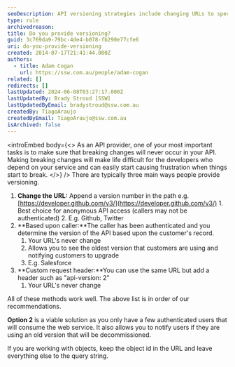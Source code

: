 ```yaml
---
seoDescription: API versioning strategies include changing URLs to specify versions, using custom request headers, or determining versions based on authenticated callers.
type: rule
archivedreason:
title: Do you provide versioning?
guid: 3c769da9-79bc-4de4-b078-fb290e77cfe6
uri: do-you-provide-versioning
created: 2014-07-17T21:41:44.000Z
authors:
  - title: Adam Cogan
    url: https://ssw.com.au/people/adam-cogan
related: []
redirects: []
lastUpdated: 2024-06-08T03:27:17.000Z
lastUpdatedBy: Brady Stroud [SSW]
lastUpdatedByEmail: bradystroud@ssw.com.au
createdBy: TiagoAraujo
createdByEmail: TiagoAraujo@ssw.com.au
isArchived: false
---
```


<introEmbed
  body={<>
As an API provider, one of your most important tasks is to make sure that breaking changes will never occur in your API. Making breaking changes will make life difficult for the developers who depend on your service and can easily start causing frustration when things start to break.
  </>}
/>
There are typically three main ways people provide versioning.

1. **Change the URL:** Append a version number in the path
   e.g. [https://developer.github.com/v3/](https://developer.github.com/v3/) 1. Best choice for anonymous API access (callers may not be authenticated) 2. E.g. Github, Twitter
2. **Based upon caller:**The caller has been authenticated and you determine the version of the API based upon the customer's record.
   1. Your URL's never change
   2. Allows you to see the oldest version that customers are using and notifying customers to upgrade
   3. E.g. Salesforce
3. **Custom request header:**You can use the same URL but add a header such as "api-version: 2"
   1. Your URL's never change

All of these methods work well. The above list is in order of our recommendations.

**Option 2** is a viable solution as you only have a few authenticated users that will consume the web service. It also allows you to notify users if they are using an old version that will be decommissioned.

If you are working with objects, keep the object id in the URL and leave everything else to the query string.
